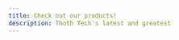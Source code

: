 ```yaml
---
title: Check out our products!
description: Thoth Tech's latest and greatest
---
```



<LinkCard
  title="Ontrack"
  description="an innovative Learning Management
    System that is designed for a skill-based
    course delivery model."
  href="/products/ontrack/example/"
/>
<LinkCard
  title="SplashKit"
  description="a C++ Software Development Kit. It is
    beginner-friendly to assist in introductory
    programming education, and can be used
    to create 2D games."
  href="/products/splashkit/example/"
/>
<LinkCard
  title="Art Gallery"
  description="a digital art gallery platform for the
    displaying and enjoying of art"
  href="/products/art-gallery/example/"
/>
<LinkCard
  title="CourseFlow"
  description="This project aims to assists students and
    course directors in course planning and in
    comprehending the requirements of
    certain courses"
  href="/products/courseflow/example/"
/>
<LinkCard
  title="Operations"
  description="a deticated team for monitoring the other
    products and making their jobs as easier
    through research documentation."
  href="/products/company-operations/example/"
/>
